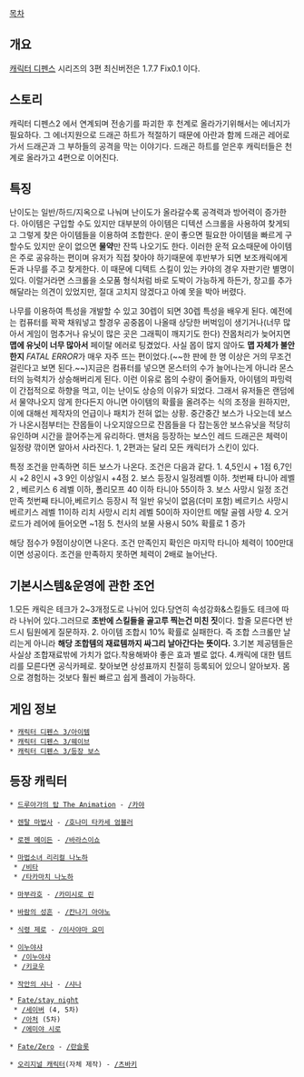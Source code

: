 [[목차]]
== 개요 ==
[[캐릭터 디펜스]] 시리즈의 3편 최신버전은 1.7.7 Fix0.1 이다.
== 스토리 ==
캐릭터 디펜스2 에서 연계되며 전송기를 파괴한 후 천계로 올라가기위해서는 에너지가 필요하다.
그 에너지원으로 드래곤 하트가 적절하기 때문에 아란과 함께 드래곤 레어로가서 드래곤과 그 부하들의 공격을 막는 이야기다. 드래곤 하트를 얻은후 캐릭터들은 천계로 올라가고 4편으로 이어진다.

== 특징 ==
난이도는 일반/하드/지옥으로 나눠며 난이도가 올라갈수록 공격력과 방어력이 증가한다.
아이템은 구입할 수도 있지만 대부분의 아이템은 디텍션 스크롤을 사용하여 찾게되고 그렇게 찾은 아이템들을 이용하여 조합한다. 운이 좋으면 필요한 아이템을 빠르게 구할수도 있지만 운이 없으면 '''물약'''만 잔뜩 나오기도 한다. 
이러한 운적 요소때문에 아이템은 주로 공유하는 편이며 유저가 직접 찾아야 하기때문에 후반부가 되면 보조캐릭에게 돈과 나무를 주고 찾게한다. 이 때문에 디텍트 스킬이 있는 카야의 경우 자판기란 별명이 있다. 이럴거라면 스크롤을 소모품 형식처럼 바로 도박이 가능하게 하든가, 창고를 추가해달라는 의견이 있었지만, 절대 고치지 않겠다고 아예 못을 박아 버렸다.  

나무를 이용하여 특성을 개발할 수 있고 30렙이 되면 30렙 특성을 배우게 된다.
예전에는 컴퓨터를 꽉꽉 채워넣고 할경우 공중몹이 나올때 상당한 버벅임이 생기거나(너무 많아서 게임이 멈추거나 유닛이 많은 곳은 그래픽이 깨지기도 한다) 잔몹처리가 늦어지면 '''맵에 유닛이 너무 많아서''' 페이탈 에러로 팅겼었다. 사실 몹이 많지 않아도 '''맵 자체가 불안한지''' ''FATAL ERROR''가 매우 자주 뜨는 편이었다.(~~한 판에 한 명 이상은 거의 무조건 걸린다고 보면 된다.~~)지금은 컴퓨터를 넣으면 몬스터의 수가 늘어나는게 아니라 몬스터의 능력치가 상승해버리게 된다. 이런 이유로 몹의 수량이 줄어들자, 아이템의 파밍력이 간접적으로 하향을 먹고, 이는 난이도 상승의 이유가 되었다. 
그래서 유저들은 랜덤에서 물약나오지 않게 한다든지 아니면 아이템의 확률을 올려주는 식의 조정을 원하지만, 이에 대해선 제작자의 언급이나 패치가 전혀 없는 상황. 중간중간 보스가 나오는데 보스가 나온시점부터는 잔몹들이 나오지않으므로 잔몹들을 다 잡는동안 보스유닛을 적당히 유인하며 시간을 끌어주는게 유리하다. 맨처음 등장하는 보스인 레드 드래곤은 체력이 일정량 깎이면 알아서 사라진다.
1, 2편과는 달리 모든 캐릭터가 스킨이 있다.


특정 조건을 만족하면 히든 보스가 나온다. 조건은 다음과 같다. 
1. 4,5인시 + 1점 6,7인시 +2 8인시 +3 9인 이상일시 +4점
2. 보스 등장시 일정레벨 이하. 첫번째 타니아 레벨 2 , 베르키스 6 레벨 이하, 폴리모프 40 이하 타니아 55이하
3. 보스 사망시 일정 조건 만족
첫번째 타니아,베르키스 등장시 적 일반 유닛이 없음(더미 포함)
베르키스 사망시 베르키스 레벨 11이하
리치 사망시 리치 레벨 50이하
자이안트 메탈 골렘 사망
4. 오거 로드가 레어에 들어오면 ~1점
5. 천사의 보물 사용시 50% 확률로 1 증가

해당 점수가 9점이상이면 나온다. 조건 만족인지 확인은 마지막 타니아 체력이 100만대이면 성공이다. 조건을 만족하지 못하면 체력이 2배로 늘어난다.
== 기본시스템&운영에 관한 조언 ==
1.모든 캐릭은 테크가 2~3개정도로 나뉘어 있다.당연히 속성강화&스킬들도 테크에 따라 나뉘어 있다.그러므로 '''초반에 스킬들을 골고루 찍는건 미친 짓'''이다. 할줄 모른다면 반드시 팀원에게 질문하자.
2. 아이템 조합시 10% 확률로 실패한다. 즉 조합 스크롤만 날리는게 아니라 '''해당 조합템의 재료템까지 싸그리 날아간다는 뜻이다.'''
3.기본 제공템들은 사실상 조합재료밖에 가치가 없다.착용해봐야 좋은 효과 별로 없다.
4.캐릭에 대한 템트리를 모른다면 공식카페로. 찾아보면 상성표까지 친절히 등록되어 있으니 알아보자. 몸으로 경험하는 것보다 훨씬 빠르고 쉽게 플레이 가능하다.

== 게임 정보 ==
 * [[캐릭터 디펜스 3/아이템]]
 * [[캐릭터 디펜스 3/웨이브]]
 * [[캐릭터 디펜스 3/등장 보스]]

== 등장 캐릭터 ==

 * [[드루아가의 탑 The Animation]] - [[/카야]]

 * [[렌탈 마법사]] - [[/호나미 타카세 엄블러]]

 * [[로젠 메이든]] - [[/바라스이쇼]]

 * [[마법소녀 리리컬 나노하]]
  * [[/비타]]
  * [[/타카마치 나노하]]

 * [[마부라호]] - [[/카미시로 린]]

 * [[바람의 성흔]] - [[/칸나기 아야노]]

 * [[식령 제로]] - [[/이사야마 요미]]

 * [[이누야샤]]
  * [[/이누야샤]]
  * [[/키쿄우]]

 * [[작안의 샤나]] - [[/샤나]]

 * [[Fate/stay night]]
  * [[/세이버]] (4, 5차)
  * [[/아처]] (5차)
  * [[/에미야 시로]]

 * [[Fate/Zero]] - [[/란슬롯]]

 * [[오리지널 캐릭터]](자체 제작) - [[/츠바키]]

